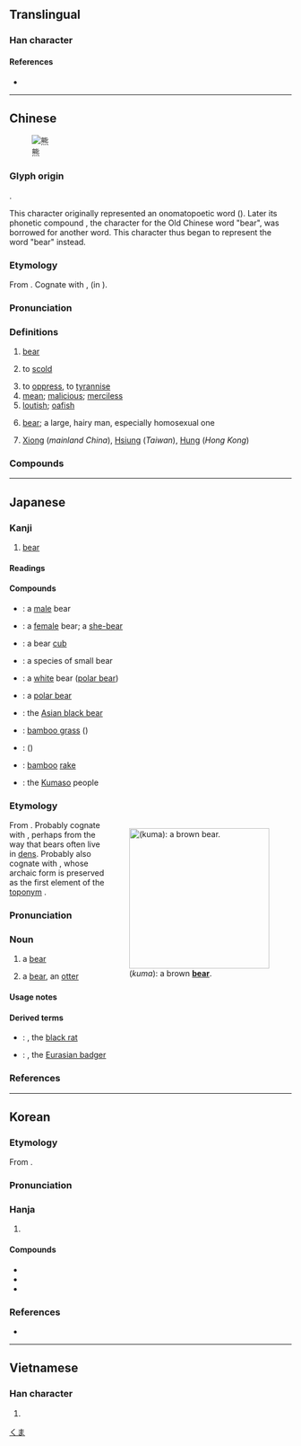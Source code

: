 {{also|態}}
{{character info}}
==Translingual==

===Han character===
{{Han char|rn=86|rad=火|as=10|sn=14|four=21331|canj=IPF|ids=⿱能灬}}

====References====
* {{Han ref|kx=0679.100|dkj=19294|dj=1090.320|hdz=32227.050|uh=718A}}

----

==Chinese==
{{zh-forms}}
{{zh-wp}}
[[File:Kodiak_Brown_Bear.jpg|thumb|熊]]

===Glyph origin===
{{Han etym}}
{{Han compound|能|火|c1=p|c2=s|t2=fire|ls=psc}}.

This character originally represented an onomatopoetic word ({{zh-l|熊熊|''(of flame)'' raging}}). Later its phonetic compound {{och-l|能}}, the character for the Old Chinese word "bear", was borrowed for another word. This character thus began to represent the word "bear" instead.

===Etymology===
From {{inh|zh|sit-pro|*d-wam}}. Cognate with {{cog|bo|དོམ||bear}}, {{cog|my|ဝံ}} (in {{m|my|ဝက်ဝံ||bear}}).

===Pronunciation===
{{zh-pron
|m=xióng
|m-s=
|dg=щүн1
|c=hung4
|c-t=
|g=xiung4
|h=pfs=yùng
|j=xyng1
|mb=hê̤ng
|md=hṳ̀ng
|mn=hîm/hiông
|mn_note=hîm - vernacular; hiông - literary
|mna=Taiwanese-The_Consonant_h.ogg
|mn-t=him5/hing5
|mn-t_note=hing5 - Chenghai; him5 - other places
|w=3hhion
|x=xiong2
|mc=y
|oc=y
|ma=y
|cat=n,pn,v,a
}}

===Definitions===
{{zh-hanzi}}

# [[bear]] {{gloss|mammal}} {{zh-mw|m:頭|隻}}
# {{lb|zh|colloquial}} to [[scold]]
# to [[oppress]], to [[tyrannise]]
# [[mean]]; [[malicious]]; [[merciless]]
# [[loutish]]; [[oafish]]
# {{lb|zh|slang}} [[bear]]; a large, hairy man, especially homosexual one
# {{surname|zh|dot=:}} [[Xiong]] (''mainland China''), [[Hsiung]] (''Taiwan''), [[Hung]] (''Hong Kong'')

===Compounds===
{{zh-der|熊包|熊膽|熊貓|熊瞎子|熊心豹膽|熊熊|熊樣兒|熊掌|熊狸|狗熊|貓熊|北極熊|丸熊|人熊|和熊|夢兆熊羆|夢熊|夢熊之喜|大熊星座|大熊湖|小熊星座|小貓熊|有熊|柙虎樊熊|棕熊|浣熊|海熊|無尾熊|熊丸之教|熊戲|熊據虎跱|熊本|熊白|熊經鳥申|熊經鴟顧|熊羆|熊羆之士|熊羆之祥|熊羆入夢|熊腰虎背|熊虎|熊虎之士|熊蜂|熊蟻|熊蹯|玄熊|白熊|老熊當道|耍狗熊|虎背熊腰|虎體熊腰|袋熊|非熊|非熊賣屠|非熊非羆|飛熊入夢|馬來熊|馬熊|黑熊|仲熊|內熊|夢熊羆|大熊貓|封熊|小熊貓|憑熊|椶熊|消熊|熊丸|熊侯|熊僚|熊占|熊夢|熊威|熊子國|熊巖|熊席|熊幡|熊旂|熊旗|熊昱|熊樣|熊武|熊渠|熊渠子|熊烝|熊狼|熊環|熊經|熊經鳥伸|熊經鳥引|熊經鳥曳|熊耳|熊耳兵|熊耳杯|熊肪|熊背|熊腊|熊膰|熊虎士|熊虎將|熊虺|熊蛇|熊螭|熊衣|熊豹|熊貔|熊足|熊車|熊軍|熊軒|熊軾|熊軾轓|熊轓|熊韜豹略|熊飛|熊館|熊首轓|熊騎|熊魚|畫熊|畫荻丸熊|當熊|綠熊席|維熊|耍熊|衣狐坐熊|裝熊|豬熊|豭熊|貂熊|非熊兆|飛熊|飾熊|馮媛當熊|驢熊|魚與熊掌|黃熊|熊河|灰熊|熊灘|熊集|熊崗|熊熊烈火|牛熊證}}

{{zh-cat|Advanced|Ursids}}

----

==Japanese==

===Kanji===
{{ja-kanji|grade=c|rs=火10}}

# [[bear]]

====Readings====
{{ja-readings
|goon=う
|kanon=ゆう
|kun=くま-
|nanori=かげ
}}

====Compounds====
{{der-top|Compounds}}
* {{ja-r|牡%熊|おす%くま}}: a [[male]] bear
* {{ja-r|雌%熊|めす%くま}}: a [[female]] bear; a [[she-bear]]
* {{ja-r|子%熊|こ%くま}}: a bear [[cub]]
* {{ja-r|小%熊|こ%くま}}: a species of small bear
* {{ja-r|白%熊|しろ%くま}}: a [[white]] bear ([[polar bear]])
* {{ja-r|北%極%熊|ほっ%きょく%ぐま}}: a [[polar bear]]
* {{ja-r|黒%熊|くろ%くま}}: the [[Asian black bear]]
{{der-mid}}
* {{ja-r|熊%笹|くま%ざさ}}: [[bamboo grass]] ({{taxlink|Sasa veitchii|species|ver=190110}})
* {{ja-r|熊%葛|くま%つづら}}: {{vern|common vervain}} (''{{ll|mul|Verbena officinalis}}'')
* {{ja-r|熊%手|くま%で}}: [[bamboo]] [[rake]]
* {{ja-r|熊%襲|^くま%そ}}: the [[w:Kumaso|Kumaso]] people
{{der-bottom}}

===Etymology===
<div style="float:right;">
{{wikipedia|lang=ja}}
[[File:Medved_mzoo.jpg|thumb|250px|{{lang|ja|熊}} (''kuma''): a brown '''[[bear]]'''.]]
</div>{{ja-kanjitab|くま|yomi=k}}
From {{inh|ja|ojp|-|sort=くま}}. Probably cognate with {{m|ja|隈|tr=kuma||inside corner; inner bend; hollow or hole in something}}, perhaps from the way that bears often live in [[den]]s. Probably also cognate with {{cog|okm|곰〯|tr=kwǒm|t=bear}}, whose archaic form {{IPAfont|*koma}} is preserved as the first element of the [[toponym]] {{m|okm|고마〮ᄂᆞᄅᆞ|tr=Kwòmánòlò|lit=Bear-ford}}.

===Pronunciation===
{{ja-pron|yomi=k|くま|acc=2|acc_ref=NHK,DJR|acc2=1|acc2_ref=DJR}}

===Noun===
{{ja-noun|くま|クマ}}

# a [[bear]] {{gl|large mammal of family [[Ursidae]]}}
# {{lb|ja|slang|sort=くま}} a [[bear]], an [[otter]] {{gl|a [[hairy]] [[man]], especially one who is [[gay]]}}

====Usage notes====
{{U:ja:biology|クマ}}

====Derived terms====
{{der-top}}
* {{ja-r|熊%鼠|くま%ねずみ}}: ''{{ll|mul|Rattus rattus}}'', the [[black rat]]
* {{ja-r|穴%熊|あな%ぐま}}: ''{{ll|mul|Meles meles}}'', the [[Eurasian badger]]
{{der-bottom}}

===References===
<references/>

[[Category:ja:Ursids|くま]]

----

==Korean==

===Etymology===
From {{der|ko|ltc|-}} {{ltc-l|熊|id=1}}. 

{{collapse|
* {{hanja-dongguk|ᅘᅮᇰ|hhwung}}
* {{hanja-hunmong|으ᇰ|ung|獸畜#상19A}}
|Historical readings
|bg=#FFFFFF}}

===Pronunciation===
{{ko-hanja-pron|웅|uŋ}}

===Hanja===
{{ko-hanja-search}}
{{ko-hanja|곰|웅}}

# {{hanja form of|웅|[[bear]]}}

====Compounds====
{{der-top3|Compounds}}
* {{ko-l|^웅녀|{{w|Ungnyeo|Ungnyeo}}|熊女}}
* {{ko-l|웅담|{{w|Bile bear|bear gallbladder}}|熊膽}}
* {{ko-l|^웅진|{{w|Ungjin}}|熊津}}
{{der-bottom}}

===References===
* {{R:hanjadoc|6841}}

----

==Vietnamese==

===Han character===
{{vi-readings|reading=hùng|rs=火10}}

# {{rfdef|vi|sort=火10}}